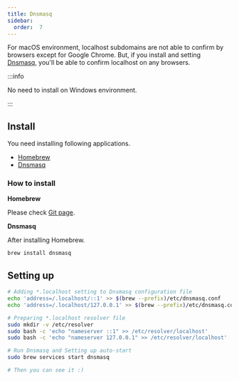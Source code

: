 ```yaml
---
title: Dnsmasq
sidebar:
  order:  7
---
```


For macOS environment, localhost subdomains are not able to confirm by browsers except for Google Chrome. But, if you install and setting [Dnsmasq](https://thekelleys.org.uk/dnsmasq/doc.html), you'll be able to confirm localhost on any browsers.

:::info

No need to install on Windows environment.

:::

## Install

You need installing following applications.

- [Homebrew](https://brew.sh/)
- [Dnsmasq](https://thekelleys.org.uk/dnsmasq/doc.html)

### How to install

**Homebrew**

Please check [Git page](/docs/env/git).

**Dnsmasq**

After installing Homebrew.

```bash
brew install dnsmasq
```

## Setting up

```bash
# Adding *.localhost setting to Dnsmasq configuration file
echo 'address=/.localhost/::1' >> $(brew --prefix)/etc/dnsmasq.conf
echo 'address=/.localhost/127.0.0.1' >> $(brew --prefix)/etc/dnsmasq.conf

# Preparing *.localhost resolver file
sudo mkdir -v /etc/resolver
sudo bash -c 'echo "nameserver ::1" >> /etc/resolver/localhost'
sudo bash -c 'echo "nameserver 127.0.0.1" >> /etc/resolver/localhost'

# Run Dnsmasq and Setting up auto-start
sudo brew services start dnsmasq

# Then you can see it :)
```
